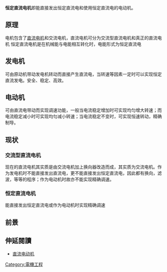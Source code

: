 {{original research|time=2012-10-12T04:53:32+00:00}}
{{unreferenced|time=2011-10-02T14:51:09+00:00}}
'''恒定直流电机'''即能直接发出恒定直流电和使用恒定直流电的电动机。
== 原理 ==
电机包含了[[直流电机|直流电机]]和交流电机，直流电机可分为交流型直流电机和真正的直流电机
恒定直流电机是在机械能与电能相互转化时，电能形式为恒定直流电

== 发电机 ==
可由原动机带动发电机转动而直接产生直流电，当转速等因素一定时可以实现恒定直流发电。安全、稳定、高效。

== 电动机 ==
可由直流电带动而实现调速功能，一般当电流稳定增加时可实现均匀增大转速；而电流稳定减小时可实现均匀减小转速；当电流稳定不变时，可实现恒速转动，精确制导。

== 现状 ==
=== 交流型直流电机 ===
现在的直流电机其实质是由交流电机加上换向器改造而成，其实质为交流电机。作为发电机时不能直接发出直流电，更不能直接发出恒定直流电，因此都有换向，滤波，等等的程序；作为电动机时故亦不能实现精确调速。
=== 恒定直流电机 ===
能直接发出恒定直流电或作为电动机时实现精确调速
== 前景 ==

==伸延閱讀==
*[[直流电动机|直流电动机]]

[[Category:電機工程|Category:電機工程]]